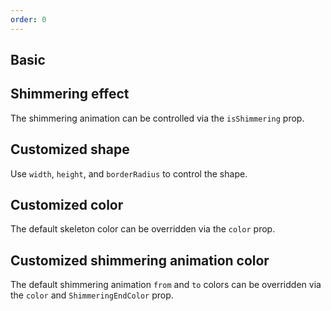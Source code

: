 ```yaml
---
order: 0
---
```



## Basic

<Example Component={BasicSkeleton} packageName="@atlaskit/skeleton" backgroundColor="white" />

## Shimmering effect

The shimmering animation can be controlled via the `isShimmering` prop.

<Example Component={ShimmeringSkeleton} packageName="@atlaskit/skeleton"  backgroundColor="white"/>

## Customized shape

Use `width`, `height`, and `borderRadius` to control the shape.

<Example Component={ShapeCustomizedSkeleton} packageName="@atlaskit/skeleton"  backgroundColor="white"/>

## Customized color

The default skeleton color can be overridden via the `color` prop.

<Example Component={ColorCustomizedSkeleton} packageName="@atlaskit/skeleton"  backgroundColor="white"/>

## Customized shimmering animation color

The default shimmering animation `from` and `to` colors can be overridden via the `color` and
`ShimmeringEndColor` prop.

<Example Component={AnimationColorCustomizedSkeleton} packageName="@atlaskit/skeleton"  backgroundColor="white"/>
